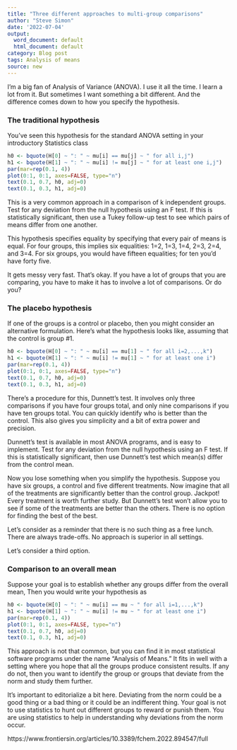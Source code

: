 ```yaml
---
title: "Three different approaches to multi-group comparisons"
author: "Steve Simon"
date: '2022-07-04'
output:
  word_document: default
  html_document: default
category: Blog post
tags: Analysis of means
source: new
---
```


I'm a big fan of Analysis of Variance (ANOVA). I use it all the time. I learn a lot from it. But sometimes I want something a bit different. And the difference comes down to how you specify the hypothesis.

### The traditional hypothesis

You've seen this hypothesis for the standard ANOVA setting in your introductory Statistics class

```r
h0 <- bquote(H[0] ~ ": " ~ mu[i] == mu[j] ~ " for all i,j")
h1 <- bquote(H[1] ~ ": " ~ mu[i] != mu[j] ~ " for at least one i,j")
par(mar=rep(0.1, 4))
plot(0:1, 0:1, axes=FALSE, type="n")
text(0.1, 0.7, h0, adj=0)
text(0.1, 0.3, h1, adj=0)
```

This is a very common approach in a comparison of k independent groups. Test for any deviation from the null hypothesis using an F test. If this is statistically significant, then use a Tukey follow-up test to see which pairs of means differ from one another.

This hypothesis specifies equality by specifying that every pair of means is equal. For four groups, this implies six equalities: 1=2, 1=3, 1=4, 2=3, 2=4, and 3=4. For six groups, you would have fifteen equalities; for ten you'd have forty five.

It gets messy very fast. That's okay. If you have a lot of groups that you are comparing, you have to make it has to involve a lot of comparisons. Or do you?

### The placebo hypothesis

If one of the groups is a control or placebo, then you might consider an alternative formulation. Here's what the hypothesis looks like, assuming that the control is group #1.

```r
h0 <- bquote(H[0] ~ ": " ~ mu[i] == mu[1] ~ " for all i=2,...,k")
h1 <- bquote(H[1] ~ ": " ~ mu[i] != mu[1] ~ " for at least one i")
par(mar=rep(0.1, 4))
plot(0:1, 0:1, axes=FALSE, type="n")
text(0.1, 0.7, h0, adj=0)
text(0.1, 0.3, h1, adj=0)
```

There's a procedure for this, Dunnett's test. It involves only three comparisons if you have four groups total, and only nine comparisons if you have ten groups total. You can quickly identify who is better than the control. This also gives you simplicity and a bit of extra power and precision.

Dunnett's test is available in most ANOVA programs, and is easy to implement. Test for any deviation from the null hypothesis using an F test. If this is statistically significant, then use Dunnett's test which mean(s) differ from the control mean.

Now you lose something when you simplify the hypothesis. Suppose you have six groups, a control and five different treatments. Now imagine that all of the treatments are significantly better than the control group. Jackpot! Every treatment is worth further study. But Dunnett's test won't allow you to see if some of the treatments are better than the others. There is no option for finding the best of the best.

Let's consider as a reminder that there is no such thing as a free lunch. There are always trade-offs. No approach is superior in all settings.

Let's consider a third option.

### Comparison to an overall mean

Suppose your goal is to establish whether any groups differ from the overall mean, Then you would write your hypothesis as 

```r
h0 <- bquote(H[0] ~ ": " ~ mu[i] == mu ~ " for all i=1,...,k")
h1 <- bquote(H[1] ~ ": " ~ mu[i] != mu ~ " for at least one i")
par(mar=rep(0.1, 4))
plot(0:1, 0:1, axes=FALSE, type="n")
text(0.1, 0.7, h0, adj=0)
text(0.1, 0.3, h1, adj=0)
```

This approach is not that common, but you can find it in most statistical software programs under the name "Analysis of Means." It fits in well with a setting where you hope that all the groups produce consistent results. If any do not, then you want to identify the group or groups that deviate from the norm and study them further.

It's important to editorialize a bit here. Deviating from the norm could be a good thing or a bad thing or it could be an indifferent thing. Your goal is not to use statistics to hunt out different groups to reward or punish them. You are using statistics to help in understanding why deviations from the norm occur.

https://www.frontiersin.org/articles/10.3389/fchem.2022.894547/full
